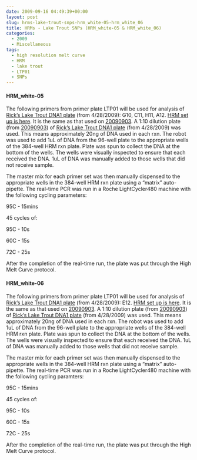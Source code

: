 ```yaml
---
date: 2009-09-16 04:49:39+00:00
layout: post
slug: hrms-lake-trout-snps-hrm_white-05-hrm_white_06
title: HRMs - Lake Trout SNPs (HRM_white-05 & HRM_white_06)
categories:
  - 2009
  - Miscellaneous
tags:
  - high resolution melt curve
  - HRM
  - lake trout
  - LTP01
  - SNPs
---
```


#### HRM_white-05



The following primers from primer plate LTP01 will be used for analysis of [Rick's Lake Trout DNA1 plate](https://eagle.fish.washington.edu/Arabidopsis/Lake%20Trout%20DNA1%20Plate%2020090428.jpg) (from 4/28/2009): G10, C11, H11, A12. [HRM set up is here](http://eagle.fish.washington.edu/Arabidopsis/Notebook%20Workup%20Files/20090904-01.jpg). It is the same as that used on [20090903](/Sam%27s+Working+Notebook+Sept-Oct+2009#sjw20090903). A 1:10 dilution plate (from [20090903](/Sam%27s+Working+Notebook+Sept-Oct+2009#sjw20090903)) of [Rick's Lake Trout DNA1 plate](http://eagle.fish.washington.edu/Arabidopsis/Lake%20Trout%20DNA1%20Plate%2020090428.jpg) (from 4/28/2009) was used. This means approximately 20ng of DNA used in each rxn. The robot was used to add 1uL of DNA from the 96-well plate to the appropriate wells of the 384-well HRM rxn plate. Plate was spun to collect the DNA at the bottom of the wells. The wells were visually inspected to ensure that each received the DNA. 1uL of DNA was manually added to those wells that did not receive sample.

The master mix for each primer set was then manually dispensed to the appropriate wells in the 384-well HRM rxn plate using a "matrix" auto-pipette. The real-time PCR was run in a Roche LightCycler480 machine with the following cycling parameters:

95C - 15mins

45 cycles of:

95C - 10s

60C - 15s

72C - 25s

After the completion of the real-time run, the plate was put through the High Melt Curve protocol.







#### HRM_white-06



The following primers from primer plate LTP01 will be used for analysis of [Rick's Lake Trout DNA1 plate](https://eagle.fish.washington.edu/Arabidopsis/Lake%20Trout%20DNA1%20Plate%2020090428.jpg) (from 4/28/2009): E12. [HRM set up is here](http://eagle.fish.washington.edu/Arabidopsis/Notebook%20Workup%20Files/20090904-01.jpg). It is the same as that used on [20090903](/Sam%27s+Working+Notebook+Sept-Oct+2009#sjw20090903). A 1:10 dilution plate (from [20090903](/Sam%27s+Working+Notebook+Sept-Oct+2009#sjw20090903)) of [Rick's Lake Trout DNA1 plate](http://eagle.fish.washington.edu/Arabidopsis/Lake%20Trout%20DNA1%20Plate%2020090428.jpg) (from 4/28/2009) was used. This means approximately 20ng of DNA used in each rxn. The robot was used to add 1uL of DNA from the 96-well plate to the appropriate wells of the 384-well HRM rxn plate. Plate was spun to collect the DNA at the bottom of the wells. The wells were visually inspected to ensure that each received the DNA. 1uL of DNA was manually added to those wells that did not receive sample.

The master mix for each primer set was then manually dispensed to the appropriate wells in the 384-well HRM rxn plate using a "matrix" auto-pipette. The real-time PCR was run in a Roche LightCycler480 machine with the following cycling paramters:

95C - 15mins

45 cycles of:

95C - 10s

60C - 15s

72C - 25s

After the completion of the real-time run, the plate was put through the High Melt Curve protocol.
